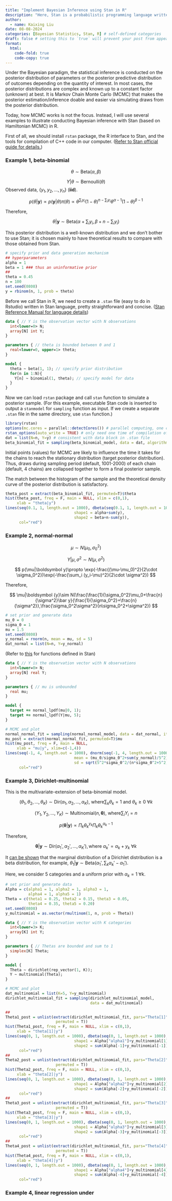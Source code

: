 ```yaml
---
title: "Implement Bayesian Inference using Stan in R"
description: "Here, Stan is a probabilistic programming language written in C++ not the song by Eminem that I really like."
author:
  - name: Kaixing Liu
date: 08-08-2024
categories: [Bayesian Statistics, Stan, R] # self-defined categories
draft: false # setting this to `true` will prevent your post from appearing on your listing page until you're ready!
format:
  html:
    code-fold: true
    code-copy: true
---
```


Under the Bayesian paradigm, the statistical inference is conducted on the posterior distribution of parameters or the posterior predictive distribution of outcomes depending on the quantity of interest. In most cases, the posterior distributions are complex and known up to a constant factor (unknown) at best. It is Markov Chain Monte Carlo (MCMC) that makes the posterior estimation/inference doable and easier via simulating draws from the posterior distribution.

Today, how MCMC works is not the focus. Instead, I will use several examples to illustrate conducting Bayesian inference with Stan (based on Hamiltonian MCMC) in R.

First of all, we should install `rstan` package, the R interface to Stan, and the tools for compilation of C++ code in our computer. ([Refer to Stan official guide for details.](https://mc-stan.org/users/interfaces/rstan.html))

### Example 1, beta-binomial

$$
\theta \sim \text{Beta}(\alpha,\beta)
$$

$$
Y|\theta \sim \text{Bernoulli}(\theta)
$$ Observed data, $\{y_1,y_2,...,y_n\}$ (**iid**).

$$
p(\theta|\boldsymbol{y})\propto p(\boldsymbol{y}|\theta)\pi(\theta)\propto \theta^{\sum_i y_i}(1-\theta)^{n-\sum_i y_i}\theta^{\alpha-1}(1-\theta)^{\beta-1}
$$

Therefore,

$$
\theta|\boldsymbol{y}\sim \text{Beta}(\alpha+\sum_i y_i,\beta+n-\sum_i y_i)
$$

::: {.callout-note appearance="simple"}
This posterior distribution is a well-known distribution and we don't bother to use Stan; it is chosen mainly to have theoretical results to compare with those obtained from Stan.
:::

```r
# specify prior and data generation mechanism
## hyperparameters
alpha = 1
beta = 1 ### thus an uninformative prior
##
theta = 0.45
n = 100
set.seed(0808)
y = rbinom(n, 1, prob = theta)
```

Before we call Stan in R, we need to create a `.stan` file (easy to do in Rstudio) written in Stan language, pretty straightforward and concise. ([Stan Reference Manual for language details](https://mc-stan.org/docs/reference-manual/))

```stan
data { // Y is the observation vector with N observations
  int<lower=0> N;
  array[N] int Y;
}

parameters { // theta is bounded between 0 and 1
  real<lower=0, upper=1> theta;
}

model {
  theta ~ beta(1, 1); // specify prior distribution
  for(n in 1:N){
    Y[n] ~ binomial(1, theta); // specify model for data
  }
}

```

Now we can load `rstan` package and call `stan` function to simulate a posterior sample. (For this example, executable Stan code is inserted to output a `stanmodel` for `sampling` function as input. If we create a separate `.stan` file in the same directory, use `stan` function.)

```r
library(rstan)
options(mc.cores = parallel::detectCores()) # parallel computing, one chain per core
rstan_options(auto_write = TRUE) # only need one time of compilation of C++ code
dat = list(N=n, Y=y) # consistent with data block in .stan file
beta_binomial_fit = sampling(beta_binomial_model, data = dat, algorithm="HMC")
```

::: {.callout-note appearance="simple"}
Initial points (values) for MCMC are likely to influence the time it takes for the chains to reach the stationary distribution (target posterior distribution). Thus, draws during sampling period (default, 1001-2000) of each chain (default, 4 chains) are collapsed together to form a final posterior sample.
:::

The match between the histogram of the sample and the theoretical density curve of the posterior distribution is satisfactory.

```r
theta_post = extract(beta_binomial_fit, permuted=T)$theta
hist(theta_post, freq = F, main = NULL, xlim = c(0,1),
     xlab = "theta|y")
lines(seq(0.1, 1, length.out = 1000), dbeta(seq(0.1, 1, length.out = 1000),
                              shape1 = alpha+sum(y),
                              shape2 = beta+n-sum(y)),
      col="red")
```

### Example 2, normal-normal

$$
\mu\sim N(\mu_0, \sigma_0^2)
$$

$$
Y|\mu,\sigma^2\sim N(\mu, \sigma^2)
$$

$$
p(\mu|\boldsymbol y)\propto \exp(-\frac{(\mu-\mu_0)^2}{2\cdot \sigma_0^2})\exp(-\frac{\sum_i (y_i-\mu)^2}{2\cdot \sigma^2})
$$

Therefore,

$$
\mu|\boldsymbol {y}\sim N(\frac{\frac{1}{\sigma_0^2}\mu_0+\frac{n}{\sigma^2}\bar y}{\frac{1}{\sigma_0^2}+\frac{n}{\sigma^2}},\frac{\sigma_0^2\sigma^2}{n\sigma_0^2+\sigma^2})
$$

```r
# set prior and generate data
mu_0 = 0
sigma_0 = 1
mu = 1.5
set.seed(0808)
y_normal = rnorm(n, mean = mu, sd = 5)
dat_normal = list(N=n, Y=y_normal)
```

(Refer to [this](https://mc-stan.org/docs/functions-reference/) for functions defined in Stan)

```stan
data { // Y is the observation vector with N observations
  int<lower=0> N;
  array[N] real Y;
}

parameters { // mu is unbounded
  real mu;
}

model {
  target += normal_lpdf(mu|0, 1);
  target += normal_lpdf(Y|mu, 5);
}

```

```r
# MCMC and plot
normal_normal_fit = sampling(normal_normal_model, data = dat_normal, iter=2000, chains=4)
mu_post = extract(normal_normal_fit, permuted=T)$mu
hist(mu_post, freq = F, main = NULL,
     xlab = "mu|y", xlim=c(-1,4))
lines(seq(-1, 4, length.out = 1000), dnorm(seq(-1, 4, length.out = 1000),
                              mean = (mu_0/sigma_0^2+sum(y_normal)/5^2)/(n/5^2+1/sigma_0^2),
                              sd = sqrt(5^2*sigma_0^2/(n*sigma_0^2+5^2))),
      col="red")
```

### Example 3, Dirichlet-multinomial

This is the multivariate-extension of beta-binomial model.

$$
(\theta_1,\theta_2,...,\theta_K)\sim \text{Dir}(\alpha_1,\alpha_2,...,\alpha_K),\ \text{where} \sum_k \theta_k=1\ \text{and}\ \theta_k\geq 0\ \forall k 
$$

$$
(Y_1,Y_2,...,Y_K)\sim \text{Multinomial}(n,\boldsymbol {\theta}),\ \text{where} \sum_i Y_i=n
$$

$$
p(\boldsymbol{\theta}|\boldsymbol{y})\propto \Pi_k \theta_k^{y_k}\Pi_k \theta_k^{\alpha_k-1}
$$

Therefore,

$$
\boldsymbol{\theta}|\boldsymbol{y}\sim \text{Dir}(\alpha_1',\alpha_2',...,\alpha_K'), \text{where}\ \alpha_k'=\alpha_k+y_k\ \forall k 
$$

It [can be shown](https://statisticaloddsandends.wordpress.com/2021/04/20/marginal-distributions-of-the-dirichlet-distribution-and-the-aggregation-property/) that the marginal distribution of a Dirichlet distribution is a beta distribution, for example, $\theta_1|\boldsymbol {y}\sim \text{Beta}(\alpha_1',\sum_k\alpha_k'-\alpha_1')$.

Here, we consider $5$ categories and a uniform prior with $\alpha_k=1\ \forall k$.

```r
# set prior and generate data
Alpha = c(alpha1 = 1, alpha2 = 1, alpha3 = 1,
          alpha4 = 1, alpha5 = 1)
Theta = c(theta1 = 0.25, theta2 = 0.15, theta3 = 0.05,
          theta4 = 0.35, theta5 = 0.20)
set.seed(0808)
y_multinomial = as.vector(rmultinom(1, n, prob = Theta))
```

```stan
data { // Y is the observation vector with K categories
  int<lower=3> K;
  array[K] int Y;
}

parameters { // Thetas are bounded and sum to 1 
  simplex[K] Theta;
}

model {
  Theta ~ dirichlet(rep_vector(1, K));
  Y ~ multinomial(Theta);
}

```

```r
# MCMC and plot
dat_multinomial = list(K=5, Y=y_multinomial)
dirichlet_multinomial_fit = sampling(dirichlet_multinomial_model,
                                     data = dat_multinomial)

##
Theta1_post = unlist(extract(dirichlet_multinomial_fit, pars="Theta[1]",
                      permuted = T))
hist(Theta1_post, freq = F, main = NULL, xlim = c(0,1),
     xlab = "theta[1]|y")
lines(seq(0, 1, length.out = 1000), dbeta(seq(0, 1, length.out = 1000),
                              shape1 = Alpha["alpha1"]+y_multinomial[1],
                              shape2 = sum(Alpha[-1]+y_multinomial[-1])),
      col="red")
## 
Theta2_post = unlist(extract(dirichlet_multinomial_fit, pars="Theta[2]",
                      permuted = T))
hist(Theta2_post, freq = F, main = NULL, xlim = c(0,1),
     xlab = "theta[2]|y")
lines(seq(0, 1, length.out = 1000), dbeta(seq(0, 1, length.out = 1000),
                              shape1 = Alpha["alpha2"]+y_multinomial[2],
                              shape2 = sum(Alpha[-2]+y_multinomial[-2])),
      col="red")
##
Theta3_post = unlist(extract(dirichlet_multinomial_fit, pars="Theta[3]",
                      permuted = T))
hist(Theta3_post, freq = F, main = NULL, xlim = c(0,1),
     xlab = "theta[3]|y")
lines(seq(0, 1, length.out = 1000), dbeta(seq(0, 1, length.out = 1000),
                              shape1 = Alpha["alpha3"]+y_multinomial[3],
                              shape2 = sum(Alpha[-3]+y_multinomial[-3])),
      col="red")
##
Theta4_post = unlist(extract(dirichlet_multinomial_fit, pars="Theta[4]",
                      permuted = T))
hist(Theta4_post, freq = F, main = NULL, xlim = c(0,1),
     xlab = "theta[4]|y")
lines(seq(0, 1, length.out = 1000), dbeta(seq(0, 1, length.out = 1000),
                              shape1 = Alpha["alpha4"]+y_multinomial[4],
                              shape2 = sum(Alpha[-4]+y_multinomial[-4])),
      col="red")
```

### Example 4, linear regression under  
